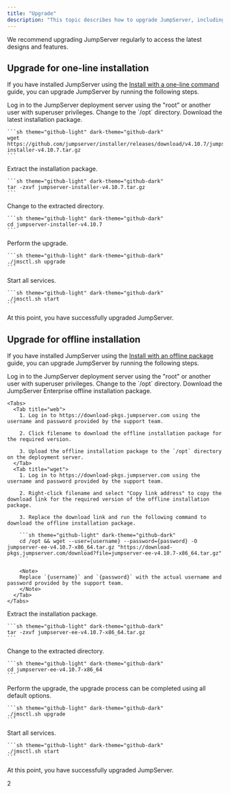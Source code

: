 ```yaml
---
title: "Upgrade"
description: "This topic describes how to upgrade JumpServer, including both the open-source and enterprise editions."
---
```


<Note>
We recommend upgrading JumpServer regularly to access the latest designs and features.
</Note>

## Upgrade for one-line installation

If you have installed JumpServer using the [Install with a one-line command](/docs/installation#install-with-a-one-line-command) guide, you can upgrade JumpServer by running the following steps.

<Steps>  
  <Step title="步骤">
    Log in to the JumpServer deployment server using the "root" or another user with superuser privileges.
  </Step>
  <Step title="步骤">
    Change to the `/opt` directory.
  </Step>
  <Step title="步骤">
    Download the latest installation package.

    ```sh theme="github-light" dark-theme="github-dark"
    wget https://github.com/jumpserver/installer/releases/download/v4.10.7/jumpserver-installer-v4.10.7.tar.gz
    ```
  </Step>
  <Step title="步骤">
    Extract the installation package.

    ```sh theme="github-light" dark-theme="github-dark"
    tar -zxvf jumpserver-installer-v4.10.7.tar.gz
    ```
  </Step>
  <Step title="步骤">
    Change to the extracted directory.

    ```sh theme="github-light" dark-theme="github-dark"
    cd jumpserver-installer-v4.10.7
    ```
  </Step>
  <Step title="步骤">
    Perform the upgrade.

    ```sh theme="github-light" dark-theme="github-dark"
    ./jmsctl.sh upgrade
    ```
  </Step>
  <Step title="步骤">
    Start all services.

    ```sh theme="github-light" dark-theme="github-dark"
    ./jmsctl.sh start
    ```
  </Step>
  <Step title="步骤">
    At this point, you have successfully upgraded JumpServer.
  </Step>
</Steps>

## Upgrade for offline installation

If you have installed JumpServer using the [Install with an offline package](/docs/installation#install-with-an-offline-package) guide, you can upgrade JumpServer by running the following steps.

<Steps>  
  <Step title="步骤">
    Log in to the JumpServer deployment server using the "root" or another user with superuser privileges.
  </Step>
  <Step title="步骤">
    Change to the `/opt` directory.
  </Step>
  <Step title="步骤">
    Download the JumpServer Enterprise offline installation package.

    <Tabs>  
      <Tab title="web">
        1. Log in to https://download-pkgs.jumpserver.com using the username and password provided by the support team.

        2. Click filename to download the offline installation package for the required version.

        3. Upload the offline installation package to the `/opt` directory on the deployment server.
      </Tab>
      <Tab title="wget">
        1. Log in to https://download-pkgs.jumpserver.com using the username and password provided by the support team.

        2. Right-click filename and select "Copy link address" to copy the download link for the required version of the offline installation package.

        3. Replace the download link and run the following command to download the offline installation package.

        ```sh theme="github-light" dark-theme="github-dark"
        cd /opt && wget --user={username} --password={password} -O jumpserver-ee-v4.10.7-x86_64.tar.gz "https://download-pkgs.jumpserver.com/download?file=jumpserver-ee-v4.10.7-x86_64.tar.gz"
        ```

        <Note>
        Replace `{username}` and `{password}` with the actual username and password provided by the support team.
        </Note>
      </Tab>
    </Tabs>
  </Step>
  <Step title="步骤">
    Extract the installation package.

    ```sh theme="github-light" dark-theme="github-dark"
    tar -zxvf jumpserver-ee-v4.10.7-x86_64.tar.gz
    ```
  </Step>
  <Step title="步骤">
    Change to the extracted directory.

    ```sh theme="github-light" dark-theme="github-dark"
    cd jumpserver-ee-v4.10.7-x86_64
    ```
  </Step>
  <Step title="步骤">
    Perform the upgrade, the upgrade process can be completed using all default options.

    ```sh theme="github-light" dark-theme="github-dark"
    ./jmsctl.sh upgrade
    ```
  </Step>
  <Step title="步骤">
    Start all services.

    ```sh theme="github-light" dark-theme="github-dark"
    ./jmsctl.sh start
    ```
  </Step>
  <Step title="步骤">
    At this point, you have successfully upgraded JumpServer.
  </Step>
</Steps>

2